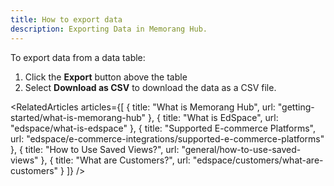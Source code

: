 ```yaml
---
title: How to export data
description: Exporting Data in Memorang Hub.
---
```


To export data from a data table:

1. Click the **Export** button above the table
2. Select **Download as CSV** to download the data as a CSV file.


<Content />

<RelatedArticles articles={[
  {
    title: "What is Memorang Hub",
    url: "getting-started/what-is-memorang-hub"
  },
  {
    title: "What is EdSpace",
    url: "edspace/what-is-edspace"
  },
  {
    title: "Supported E-commerce Platforms",
    url: "edspace/e-commerce-integrations/supported-e-commerce-platforms"
  },
  {
    title: "How to Use Saved Views?",
    url: "general/how-to-use-saved-views"
  },
  {
    title: "What are Customers?",
    url: "edspace/customers/what-are-customers"
  }
]} />
